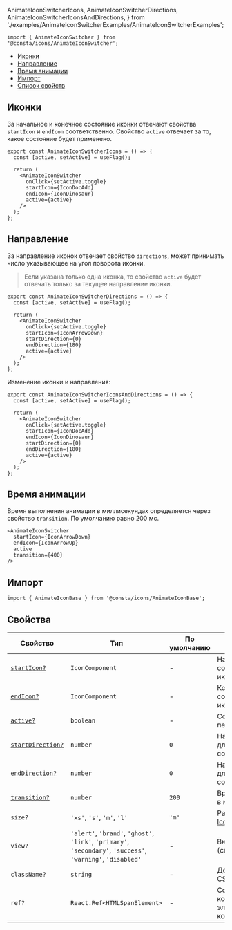   AnimateIconSwitcherIcons,
  AnimateIconSwitcherDirections,
  AnimateIconSwitcherIconsAndDirections,
} from './examples/AnimateIconSwitcherExamples/AnimateIconSwitcherExamples';

```tsx
import { AnimateIconSwitcher } from '@consta/icons/AnimateIconSwitcher';
```

<MdxMenu>

- [Иконки](#иконки)
- [Направление](#направление)
- [Время анимации](#время-анимации)
- [Импорт](#импорт)
- [Список свойств](#свойства)

</MdxMenu>

## Иконки

За начальное и конечное состояние иконки отвечают свойства `startIcon` и `endIcon` соответственно.
Свойство `active` отвечает за то, какое состояние будет применено.

```tsx
export const AnimateIconSwitcherIcons = () => {
  const [active, setActive] = useFlag();

  return (
    <AnimateIconSwitcher
      onClick={setActive.toggle}
      startIcon={IconDocAdd}
      endIcon={IconDinosaur}
      active={active}
    />
  );
};
```

<AnimateIconSwitcherIcons />

## Направление

За направление иконок отвечает свойство `directions`, может принимать число указывающее на угол поворота иконки.

> Если указана только одна иконка, то свойство `active` будет отвечать только за текущее направление иконки.

```tsx
export const AnimateIconSwitcherDirections = () => {
  const [active, setActive] = useFlag();

  return (
    <AnimateIconSwitcher
      onClick={setActive.toggle}
      startIcon={IconArrowDown}
      startDirection={0}
      endDirection={180}
      active={active}
    />
  );
};
```

<AnimateIconSwitcherDirections />

Изменение иконки и направления:

```tsx
export const AnimateIconSwitcherIconsAndDirections = () => {
  const [active, setActive] = useFlag();

  return (
    <AnimateIconSwitcher
      onClick={setActive.toggle}
      startIcon={IconDocAdd}
      endIcon={IconDinosaur}
      startDirection={0}
      endDirection={180}
      active={active}
    />
  );
};
```

<AnimateIconSwitcherIconsAndDirections />

## Время анимации

Время выполнения анимации в миллисекундах определяется через свойство `transition`. По умолчанию равно 200 мс.

```tsx
<AnimateIconSwitcher
  startIcon={IconArrowDown}
  endIcon={IconArrowUp}
  active
  transition={400}
/>
```

## Импорт

```tsx
import { AnimateIconBase } from '@consta/icons/AnimateIconBase';
```

## Свойства

| Свойство                          | Тип                                                                                                           | По умолчанию | Описание                                                                                                  |
| --------------------------------- | ------------------------------------------------------------------------------------------------------------- | ------------ | --------------------------------------------------------------------------------------------------------- |
| [`startIcon?`](#иконки)           | `IconComponent`                                                                                               | -            | Начальное состояние иконки                                                                                |
| [`endIcon?`](#иконки)             | `IconComponent`                                                                                               | -            | Конечное состояние иконки                                                                                 |
| [`active?`](#иконки)              | `boolean`                                                                                                     | -            | Состояние перехода                                                                                        |
| [`startDirection?`](#направление) | `number`                                                                                                      | `0`          | Направление для начального состояния                                                                      |
| [`endDirection?`](#направление)   | `number`                                                                                                      | `0`          | Направление для конечного состояния                                                                       |
| [`transition?`](#время-анимации)  | `number`                                                                                                      | `200`        | Время анимации в мс                                                                                       |
| `size?`                           | `'xs'`, `'s'`, `'m'`, `'l'`                                                                                   | `'m'`        | Размер (см. [Icon](##LIBS.LIB.STAND.TAB/lib:icons/stand:icons-icon-stable/tab:dev/hash:размер))           |
| `view?`                           | `'alert'`, `'brand'`, `'ghost'`, `'link'`, `'primary'`, `'secondary'`, `'success'`, `'warning'`, `'disabled'` | -            | Внешний вид (см. [Icon](##LIBS.LIB.STAND.TAB/lib:icons/stand:icons-icon-stable/tab:dev/hash:внешний-вид)) |
| `className?`                      | `string`                                                                                                      | -            | Дополнительный CSS-класс                                                                                  |
| `ref?`                            | `React.Ref<HTMLSpanElement>`                                                                                  | -            | Ссылка на корневой DOM-элемент компонента                                                                 |
